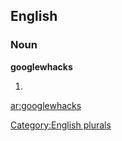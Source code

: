 
==English==

===Noun===
'''googlewhacks'''

# {{plural of|[[googlewhack]]}}

[[Category:English plurals]]

[[ar:googlewhacks]]